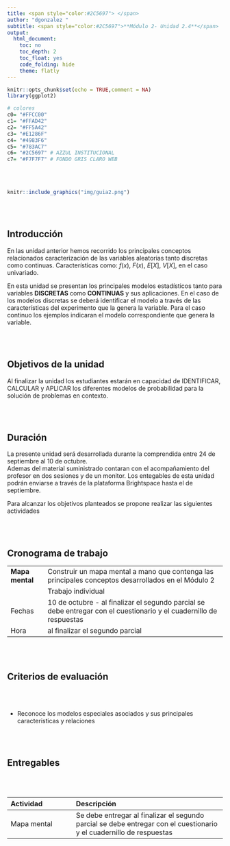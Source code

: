 ```yaml
---
title: <span style="color:#2C5697"> </span>  
author: "dgonzalez "
subtitle: <span style="color:#2C5697">**Módulo 2- Unidad 2.4**</span> 
output:
  html_document:
    toc: no
    toc_depth: 2
    toc_float: yes
    code_folding: hide
    theme: flatly
---
```




```r
knitr::opts_chunk$set(echo = TRUE,comment = NA)
library(ggplot2)

# colores
c0= "#FFCC00"
c1= "#FFAD42"
c2= "#FF5A42"
c3= "#E1286F"
c4= "#4983F6"
c5= "#783AC7"
c6= "#2C5697" # AZZUL INSTITUCIONAL
c7= "#F7F7F7" # FONDO GRIS CLARO WEB
```

<br/><br/>



```r
knitr::include_graphics("img/guia2.png")
```


<br/><br/>


## **Introducción**

En las unidad anterior hemos recorrido los principales conceptos relacionados caracterización de las variables aleatorias tanto discretas como continuas.  Características como:  $f(x)$, $F(x)$, $E[X]$, $V[X]$, en el caso univariado. 

En esta unidad se presentan los principales modelos estadísticos tanto para variables **DISCRETAS**  como **CONTINUAS** y sus aplicaciones. En el caso de los modelos discretas se deberá identificar el modelo a través de  las características del experimento que la genera la variable. Para el caso continuo los ejemplos indicaran el modelo correspondiente que genera la variable.


<br/><br/>

## **Objetivos de la unidad**

Al finalizar la unidad los estudiantes estarán  en  capacidad de  IDENTIFICAR, CALCULAR y APLICAR los diferentes modelos de probabilidad para la solución de problemas en contexto.

<br/><br/>

## **Duración**

La presente  unidad será desarrollada durante la comprendida entre 24 de septiembre al 10 de octubre.        
Ademas del material suministrado  contaran con el acompañamiento del profesor en dos sesiones y de un monitor. Los entegables  de esta unidad podrán enviarse a través de la plataforma Brightspace hasta el  de septiembre.

Para alcanzar los objetivos planteados se propone realizar las siguientes actividades

<br/><br/>

## **Cronograma de trabajo**

|                |                                                                         | 
|:---------------|:------------------------------------------------------------------------|
|**Mapa mental**  | Construir un mapa mental a mano que contenga las principales conceptos desarrollados en el Módulo 2 |
|                | Trabajo individual                       |
|Fechas          | 10 de octubre - al finalizar el segundo parcial se debe entregar con el cuestionario y el cuadernillo de respuestas                       |            
|Hora            | al finalizar el segundo parcial                                  |

<br/><br/>

## **Criterios de evaluación**

<br/><br/>


* Reconoce los modelos especiales asociados y sus principales caracteristicas y relaciones

<br/><br/>

## **Entregables** 

<br/><br/>

|Actividad      | Descripción                      | 
|:--------------|:---------------------------------|
| Mapa mental   | Se debe entregar al finalizar el segundo parcial se debe entregar con el cuestionario y el cuadernillo de respuestas           |


<br/><br/><br/><br/>

